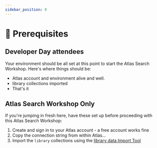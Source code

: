 ```yaml
---
sidebar_position: 0
---
```


# 🌅 Prerequisites 

## Developer Day attendees

Your environment should be all set at this point to start the Atlas Search Workshop.  Here's where things should be:

* Atlas account and environment alive and well.
* library collections imported
* That's it

## Atlas Search Workshop Only

If you're jumping in fresh here, have these set up before proceeding with this Atlas Search Workshop:

1. Create and sign in to your Atlas account - a free account works fine
2. Copy the connection string from within Atlas...
3. Import the `library` collections using the [library data Import Tool](https://mdb.link/import-library-data)